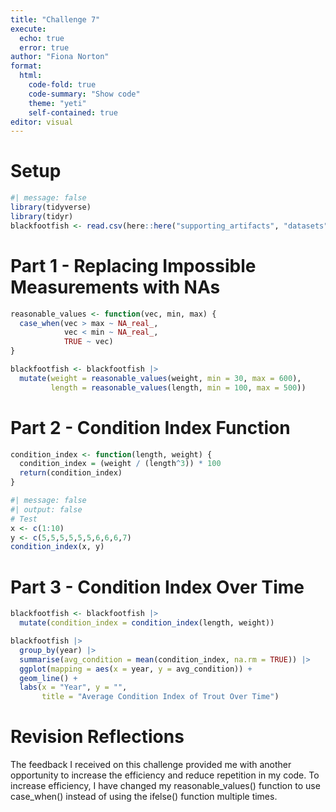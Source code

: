 ```yaml
---
title: "Challenge 7"
execute:
  echo: true
  error: true 
author: "Fiona Norton"
format: 
  html: 
    code-fold: true
    code-summary: "Show code"
    theme: "yeti"
    self-contained: true
editor: visual
---
```


# Setup

```r
#| message: false
library(tidyverse)
library(tidyr)
blackfootfish <- read.csv(here::here("supporting_artifacts", "datasets", "BlackfootFish.csv"))
```

# Part 1 - Replacing Impossible Measurements with NAs

```r
reasonable_values <- function(vec, min, max) {
  case_when(vec > max ~ NA_real_, 
            vec < min ~ NA_real_,
            TRUE ~ vec)
}
```

```r
blackfootfish <- blackfootfish |> 
  mutate(weight = reasonable_values(weight, min = 30, max = 600),
         length = reasonable_values(length, min = 100, max = 500))
```

# Part 2 - Condition Index Function

```r
condition_index <- function(length, weight) {
  condition_index = (weight / (length^3)) * 100
  return(condition_index)
}
```

```r
#| message: false
#| output: false
# Test
x <- c(1:10)
y <- c(5,5,5,5,5,5,6,6,6,7)
condition_index(x, y)
```

# Part 3 - Condition Index Over Time

```r
blackfootfish <- blackfootfish |> 
  mutate(condition_index = condition_index(length, weight))
```

```r
blackfootfish |> 
  group_by(year) |> 
  summarise(avg_condition = mean(condition_index, na.rm = TRUE)) |> 
  ggplot(mapping = aes(x = year, y = avg_condition)) +
  geom_line() +
  labs(x = "Year", y = "", 
       title = "Average Condition Index of Trout Over Time")
```

# Revision Reflections

The feedback I received on this challenge provided me with another opportunity to increase the efficiency and reduce repetition in my code. To increase efficiency, I have changed my reasonable_values() function to use case_when() instead of using the ifelse() function multiple times.
